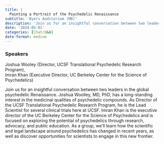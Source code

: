 ```yaml
---
title: |
  Painting a Portrait of the Psychedelic Renaissance
subtitle: 'Byers Auditorium (MB)'
description: 'Join us for an insightful conversation between two leaders in the global psychedelic Renaissance. '
date: '2024-05-01'
categories: [Chat/Q&A]
date-format: medium 
---
```


### Speakers  
Joshua Wooley (Director, UCSF Translational Psychedelic Research Program),  
Imran Khan (Executive Director, UC Berkeley Center for the Science of Psychedelics)

Join us for an insightful conversation between two leaders in the global psychedelic Renaissance. Joshua Woolley, MD, PhD, has a long-standing interest in the medicinal qualities of psychedelic compounds. As Director of the UCSF Translational Psychedelic Research Program, he is the Lead Scientist for several clinical trials here at UCSF. Imran Khan is the executive director of the UC Berkeley Center for the Science of Psychedelics and is focused on exploring the potential of psychedelics through research, advocacy, and public education. As a group, we'll learn how the scientific and legal landscape around psychedelics has changed in recent years, as well as discover opportunities for scientists to engage in this new frontier.

